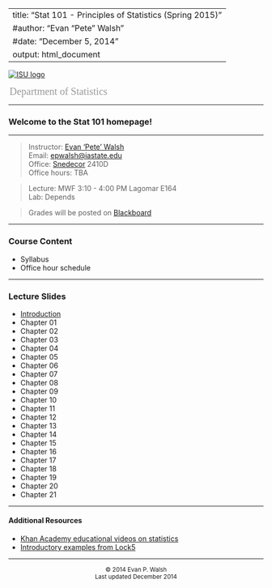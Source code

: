 <style type="text/css">
#departmentLink a {
  color:#999999;
  font-size:15pt;
  text-decoration:none;
  padding-left:2px;
  padding-top:4px;
  font-family: "Palatino Linotype", "Book Antiqua", Palatino, serif;
}
</style>
---
title: "Stat 101 - Principles of Statistics (Spring 2015)"
#author: "Evan “Pete” Walsh"
#date: "December 5, 2014"
output: html_document
---

[![ISU logo](Figures/logo.png)](http://www.stat.iastate.edu/)
<div id="departmentLink">
[Department of Statistics](http://www.stat.iastate.edu/)
</div>

---

### Welcome to the Stat 101 homepage!

---

>Instructor: [Evan 'Pete' Walsh](https://epwalsh.github.io/)  
Email: [epwalsh@iastate.edu](epwalsh@iastate.edu)  
Office: [Snedecor](https://www.google.com/maps/place/Snedecor+Hall,+Iowa+State+University,+Ames,+IA+50011/@42.0285115,-93.64972,17z/data=!3m1!4b1!4m2!3m1!1s0x87ee70a51d9e0f59:0x3d4f5fedf84d192e) 2410D  
Office hours: TBA

>Lecture: MWF 3:10 - 4:00 PM Lagomar E164  
Lab: Depends

>Grades will be posted on [Blackboard](https://bb.its.iastate.edu/)

---

### Course Content

- Syllabus
- Office hour schedule

---

### Lecture Slides

- [Introduction](https://epwalsh.github.io/Stat101/Topics/Chapter01/Introduction.html)
- Chapter 01
- Chapter 02
- Chapter 03
- Chapter 04
- Chapter 05
- Chapter 06
- Chapter 07
- Chapter 08
- Chapter 09
- Chapter 10
- Chapter 11
- Chapter 12
- Chapter 13
- Chapter 14
- Chapter 15
- Chapter 16
- Chapter 17
- Chapter 18
- Chapter 19
- Chapter 20
- Chapter 21

---

#### Additional Resources

- [Khan Academy educational videos on statistics](https://www.khanacademy.org/math/probability)
- [Introductory examples from Lock5](http://lock5stat.com/statkey/)

---

<div style="text-align:center">          
  <small>© 2014 Evan P. Walsh</small><br>
  <small>Last updated December 2014</small>           
</div>